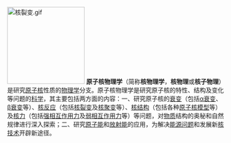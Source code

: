 [[File:核裂变.gif|180px]]
'''原子核物理学'''（简称'''核物理学'''，'''核物理'''或'''核子物理'''）是研究[[原子核|原子核]]性质的[[物理学|物理学]]分支。原子核物理学是研究原子核的特性、结构及变化等问题的[[科学|科学]]，其主要包括两方面的内容：一、研究原子核的[[衰变|衰变]]（包括[[α衰变|α衰变]]、[[β衰变|β衰变]]等）、[[核反应|核反应]]（包括[[核裂变|核裂变]]及[[核聚变|核聚变]]等）、[[核结构|核结构]]（包括各种[[原子核模型|原子核模型]]等）及[[核力|核力]]（包括[[强相互作用力|强相互作用力]]及[[弱相互作用力|弱相互作用力]]等）等问题，对[[物质|物质]]结构的奥秘和自然规律进行深入探索；二、研究[[原子能|原子能]]和[[放射能|放射能]]的应用，为解决[[能源问题|能源问题]]和发展新[[核技术|核技术]]开辟新途径。